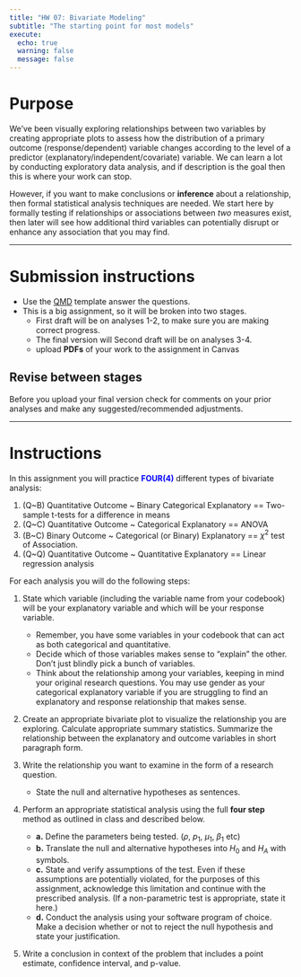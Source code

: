 ```yaml
---
title: "HW 07: Bivariate Modeling"
subtitle: "The starting point for most models"
execute:
  echo: true
  warning: false
  message: false
---
```


# Purpose
We've been visually exploring relationships between two variables by creating appropriate plots to assess how the distribution of a primary outcome (response/dependent) variable changes according to the level of a predictor (explanatory/independent/covariate) variable. We can learn a lot by conducting exploratory data analysis, and if description is the goal then this is where your work can stop. 

However, if you want to make conclusions or **inference** about a relationship, then formal statistical analysis techniques are needed. We start here by formally testing if relationships or associations between *two* measures exist, then later will see how additional third variables can potentially disrupt or enhance any association that you may find. 


----

# Submission instructions

* Use the [QMD](_templates/hw07_biv_modeling_template.qmd) template answer the questions. 
* This is a big assignment, so it will be broken into two stages. 
    - First draft will be on analyses 1-2, to make sure you are making correct progress. 
    - The final version will Second draft will be on analyses 3-4. 
    - upload **PDFs** of your work to the assignment in Canvas
    
::: {.callout-important}
## Revise between stages

Before you upload your final version check for comments on your prior analyses and make any suggested/recommended adjustments. 
:::


----

# Instructions 

In this assignment you will practice <span style="color:blue">**FOUR(4)**</span> different types of bivariate analysis: 

1. (Q~B) Quantitative Outcome ~ Binary Categorical Explanatory == Two-sample t-tests for a difference in means
2. (Q~C) Quantitative Outcome ~ Categorical Explanatory == ANOVA
3. (B~C) Binary Outcome ~ Categorical (or Binary) Explanatory ==  $\chi^{2}$ test of Association.
4. (Q~Q) Quantitative Outcome ~ Quantitative Explanatory == Linear regression analysis

For each analysis you will do the following steps: 

1. State which variable (including the variable name from your codebook) will be your explanatory variable and which will be your response variable. 
    - Remember, you have some variables in your codebook that can act as both categorical and quantitative. 
    - Decide which of those variables makes sense to “explain” the other. Don’t just blindly pick a bunch of variables. 
    - Think about the relationship among your variables, keeping in mind your original research questions. You may use gender as your categorical explanatory variable if you are struggling to find an explanatory and response relationship that makes sense.
    
2. Create an appropriate bivariate plot to visualize the relationship you are exploring. Calculate appropriate summary statistics. Summarize the relationship between the explanatory and outcome variables in short paragraph form. 

3. Write the relationship you want to examine in the form of a research question. 
    - State the null and alternative hypotheses as sentences. 
    
4. Perform an appropriate statistical analysis using the full **four step** method as outlined in class and described below. 
    - **a.** Define the parameters being tested. ($\rho$, $p_{1}$, $\mu_{1}$, $\beta_{1}$ etc)
    - **b.** Translate the null and alternative hypotheses into $H_{0}$ and $H_{A}$ with symbols. 
    - **c.** State and verify assumptions of the test. Even if these assumptions are potentially violated, for the purposes of this assignment, acknowledge this limitation and continue with the prescribed analysis. (If a non-parametric test is appropriate, state it here.)
    - **d.** Conduct the analysis using your software program of choice. Make a decision whether or not to reject the null hypothesis and state your justification. 

5. Write a conclusion in context of the problem that includes a point estimate, confidence interval, and p-value.  

